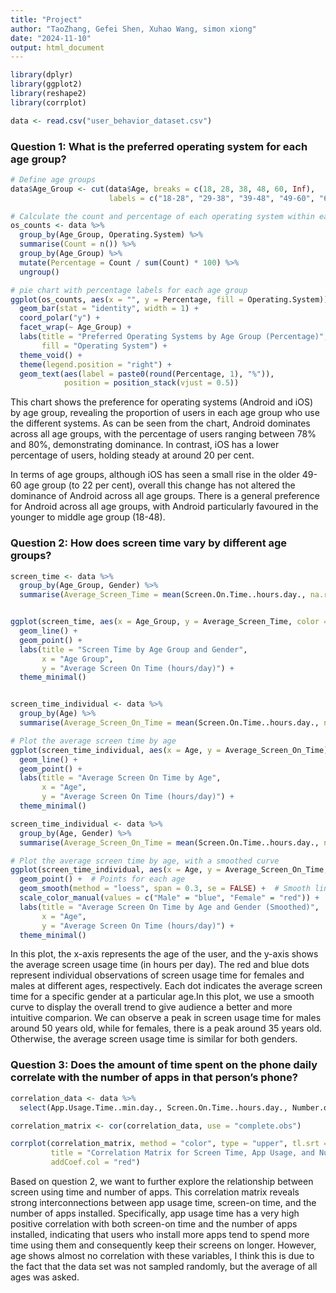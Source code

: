 ---
title: "Project"
author: "TaoZhang, Gefei Shen, Xuhao Wang, simon xiong"
date: "2024-11-10"
output: html_document
---

```{r}
library(dplyr)
library(ggplot2)
library(reshape2)
library(corrplot)

```


```{r}
data <- read.csv("user_behavior_dataset.csv")

```


### Question 1: What is the preferred operating system for each age group?


```{r}
# Define age groups
data$Age_Group <- cut(data$Age, breaks = c(18, 28, 38, 48, 60, Inf), 
                      labels = c("18-28", "29-38", "39-48", "49-60", "60+"), right = FALSE)

# Calculate the count and percentage of each operating system within each age group
os_counts <- data %>%
  group_by(Age_Group, Operating.System) %>%
  summarise(Count = n()) %>%
  group_by(Age_Group) %>%
  mutate(Percentage = Count / sum(Count) * 100) %>%
  ungroup()

# pie chart with percentage labels for each age group
ggplot(os_counts, aes(x = "", y = Percentage, fill = Operating.System)) +
  geom_bar(stat = "identity", width = 1) +
  coord_polar("y") +
  facet_wrap(~ Age_Group) +
  labs(title = "Preferred Operating Systems by Age Group (Percentage)",
       fill = "Operating System") +
  theme_void() +
  theme(legend.position = "right") +
  geom_text(aes(label = paste0(round(Percentage, 1), "%")), 
            position = position_stack(vjust = 0.5))
```


This chart shows the preference for operating systems (Android and iOS) by age group, revealing the proportion of users in each age group who use the different systems. As can be seen from the chart, Android dominates across all age groups, with the percentage of users ranging between 78% and 80%, demonstrating dominance. In contrast, iOS has a lower percentage of users, holding steady at around 20 per cent.

In terms of age groups, although iOS has seen a small rise in the older 49-60 age group (to 22 per cent), overall this change has not altered the dominance of Android across all age groups. There is a general preference for Android across all age groups, with Android particularly favoured in the younger to middle age group (18-48).



### Question 2: How does screen time vary by different age groups?

```{r}
screen_time <- data %>%
  group_by(Age_Group, Gender) %>%
  summarise(Average_Screen_Time = mean(Screen.On.Time..hours.day., na.rm = TRUE), .groups = "drop")


ggplot(screen_time, aes(x = Age_Group, y = Average_Screen_Time, color = Gender, group = Gender)) +
  geom_line() +
  geom_point() +
  labs(title = "Screen Time by Age Group and Gender",
       x = "Age Group",
       y = "Average Screen On Time (hours/day)") +
  theme_minimal()


screen_time_individual <- data %>%
  group_by(Age) %>%
  summarise(Average_Screen_On_Time = mean(Screen.On.Time..hours.day., na.rm = TRUE))

# Plot the average screen time by age
ggplot(screen_time_individual, aes(x = Age, y = Average_Screen_On_Time)) +
  geom_line() +
  geom_point() +
  labs(title = "Average Screen On Time by Age",
       x = "Age",
       y = "Average Screen On Time (hours/day)") +
  theme_minimal()

screen_time_individual <- data %>%
  group_by(Age, Gender) %>%
  summarise(Average_Screen_On_Time = mean(Screen.On.Time..hours.day., na.rm = TRUE), .groups = "drop")

# Plot the average screen time by age, with a smoothed curve
ggplot(screen_time_individual, aes(x = Age, y = Average_Screen_On_Time, color = Gender, group = Gender)) +
  geom_point() +  # Points for each age
  geom_smooth(method = "loess", span = 0.3, se = FALSE) +  # Smooth line with LOESS
  scale_color_manual(values = c("Male" = "blue", "Female" = "red")) +
  labs(title = "Average Screen On Time by Age and Gender (Smoothed)",
       x = "Age",
       y = "Average Screen On Time (hours/day)") +
  theme_minimal()
```


In this plot, the x-axis represents the age of the user, and the y-axis shows the average screen usage time (in hours per day). The red and blue dots represent individual observations of screen usage time for females and males at different ages, respectively. Each dot indicates the average screen time for a specific gender at a particular age.In this plot, we use a smooth curve to display the overall trend to give audience a better and more intuitive comparion. We can observe a peak in screen usage time for males around 50 years old, while for females, there is a peak around 35 years old. Otherwise, the average screen usage time is similar for both genders.





### Question 3: Does the amount of time spent on the phone daily correlate with the number of apps in that person's phone?


```{r}
correlation_data <- data %>%
  select(App.Usage.Time..min.day., Screen.On.Time..hours.day., Number.of.Apps.Installed, Age)

correlation_matrix <- cor(correlation_data, use = "complete.obs")

corrplot(correlation_matrix, method = "color", type = "upper", tl.srt = 45,
         title = "Correlation Matrix for Screen Time, App Usage, and Number of Apps Installed",
         addCoef.col = "red")

```


Based on question 2, we want to further explore the relationship between screen using time and number of apps. This correlation matrix reveals strong interconnections between app usage time, screen-on time, and the number of apps installed. Specifically, app usage time has a very high positive correlation with both screen-on time and the number of apps installed, indicating that users who install more apps tend to spend more time using them and consequently keep their screens on longer. However, age shows almost no correlation with these variables, I think this is due to the fact that the data set was not sampled randomly, but the average of all ages was asked.










